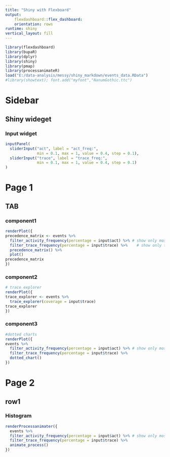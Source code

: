 ```yaml
---
title: "Shiny with Flexboard"
output: 
    flexdashboard::flex_dashboard:
    orientation: rows
runtime: shiny
vertical_layout: fill
---
```

    
```r
library(flexdashboard)
library(bupaR)
library(dplyr)
library(shiny)
library(pmap)
library(processanimateR)
load("E:/data-analysis/messy/shiny_markdown/events_data.RData")
#library(showtext); font.add("myfont","NanumGothic.ttc")
```

Sidebar {.sidebar}
===========================================================
Shiny wideget {.no-title}
-------------------------------------------------
### Input widget {.no-title}
```r
inputPanel(
  sliderInput("act", label = "act_freq:",
              min = 0.1, max = 1, value = 0.4, step = 0.1),
  sliderInput("trace", label = "trace_freq:",
              min = 0.1, max = 1, value = 0.4, step = 0.1)  
)
```

Page 1
=========================================================== 
TAB {.tabset}
-------------------------------------------------
### component1
```r
renderPlot({
precedence_matrix <- events %>%
  filter_activity_frequency(percentage = input$act) %>% # show only most frequent activities
  filter_trace_frequency(percentage = input$trace) %>%    # show only the most frequent traces
  precedence_matrix() %>%
  plot()
precedence_matrix
})
```

### component2
```r
# trace explorer
renderPlot({
trace_explorer <- events %>%
  trace_explorer(coverage = input$trace)
trace_explorer
})
```

### component3
```r
#dotted charts
renderPlot({
events %>%
  filter_activity_frequency(percentage = input$act) %>% # show only most frequent activities
  filter_trace_frequency(percentage = input$trace) %>% 
  dotted_chart()
})
```


Page 2
===========================================================     
row1 {data-height=80%}
-------------------------------------------------
### Histogram {.no-title}
```r
renderProcessanimater({
  events %>%
  filter_activity_frequency(percentage = input$act) %>% # show only most frequent activities
  filter_trace_frequency(percentage = input$trace) %>% 
  animate_process()
})


```
